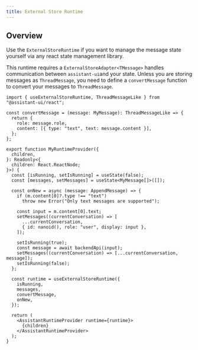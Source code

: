 ```yaml
---
title: External Store Runtime
---
```


## Overview

Use the `ExternalStoreRuntime` if you want to manage the message state yourself via any react state management library.

This runtime requires a `ExternalStoreAdapter<TMessage>` handles communication between `assistant-ui`and your state.
Unless you are storing messages as `ThreadMessage`, you need to define a `convertMessage` function to convert your messages to `ThreadMessage`.

```tsx
import { useExternalStoreRuntime, ThreadMessageLike } from "@assistant-ui/react";

const convertMessage = (message: MyMessage): ThreadMessageLike => {
  return {
    role: message.role,
    content: [{ type: "text", text: message.content }],
  };
};

export function MyRuntimeProvider({
  children,
}: Readonly<{
  children: React.ReactNode;
}>) {
  const [isRunning, setIsRunning] = useState(false);
  const [messages, setMessages] = useState<MyMessage[]>([]);

  const onNew = async (message: AppendMessage) => {
    if (m.content[0]?.type !== "text")
      throw new Error("Only text messages are supported");

    const input = m.content[0].text;
    setMessages((currentConversation) => [
      ...currentConversation,
      { id: nanoid(), role: "user", display: input },
    ]);

    setIsRunning(true);
    const message = await backendApi(input);
    setMessages((currentConversation) => [...currentConversation, message]);
    setIsRunning(false);
  };

  const runtime = useExternalStoreRuntime({
    isRunning,
    messages,
    convertMessage,
    onNew,
  });

  return (
    <AssistantRuntimeProvider runtime={runtime}>
      {children}
    </AssistantRuntimeProvider>
  );
}
```
